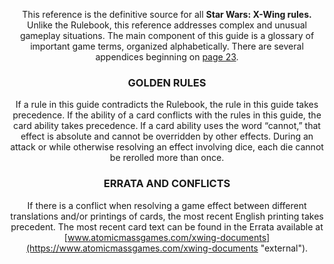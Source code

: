 <Header title="interoduction"/>

This reference is the definitive source for all
**Star Wars: X-Wing rules.**
Unlike the Rulebook, this reference addresses complex and unusual gameplay
situations.
The main component of this guide is a glossary of important game terms,
organized alphabetically. There are several appendices beginning on [page 23](/article/4).

### GOLDEN RULES

If a rule in this guide contradicts the Rulebook, the rule in this guide takes
precedence.
If the ability of a card conflicts with the rules in this guide, the card ability
takes precedence.
If a card ability uses the word “cannot,” that effect is absolute and cannot be
overridden by other effects.
During an attack or while otherwise resolving an effect involving dice, each die
cannot be rerolled more than once.

### ERRATA AND CONFLICTS

If there is a conflict when resolving a game effect between different
translations and/or printings of cards, the most recent English printing takes
precedent. The most recent card text can be found in the Errata available at
[www.atomicmassgames.com/xwing-documents](https://www.atomicmassgames.com/xwing-documents "external").